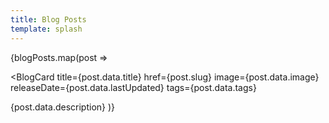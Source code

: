 ```yaml
---
title: Blog Posts
template: splash
---
```



{blogPosts.map(post =>

<BlogCard
  title={post.data.title}
  href={post.slug}
  image={post.data.image}
  releaseDate={post.data.lastUpdated}
  tags={post.data.tags}
>
  {post.data.description}
</BlogCard>
)}
